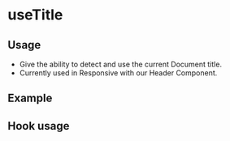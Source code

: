 
<Meta />

# useTitle

## Usage

- Give the ability to detect and use the current Document title.
- Currently used in Responsive with our Header Component.

## Example

<Canvas of={useTitleStories.Example} />

## Hook usage

```jsx
const title = useTitle();

return (
  <Heading level="h1" headingStyle="h3">
    {title}
  </Heading>
);
```
